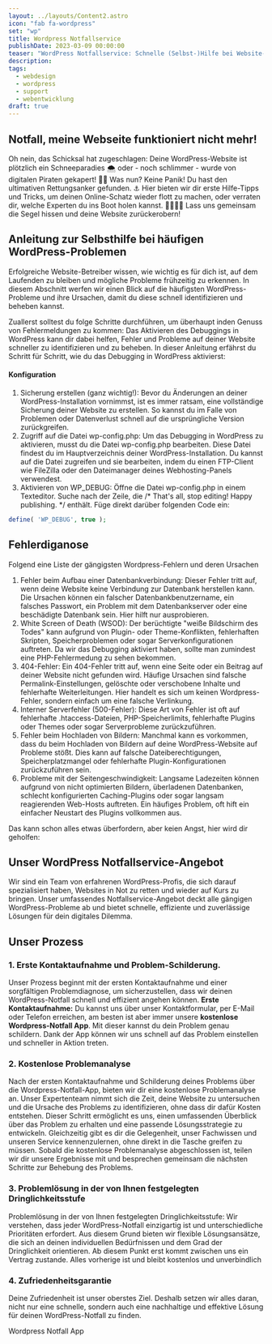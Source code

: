 ```yaml
---
layout: ../layouts/Content2.astro
icon: "fab fa-wordpress"
set: "wp"
title: Wordpress Notfallservice
publishDate: 2023-03-09 00:00:00
teaser: "WordPress Notfallservice: Schnelle (Selbst-)Hilfe bei Website-Problemen"
description:
tags:
  - webdesign
  - wordpress
  - support
  - webentwicklung
draft: true
---
```




## Notfall, meine Webseite funktioniert nicht mehr!
Oh nein, das Schicksal hat zugeschlagen: Deine WordPress-Website ist plötzlich ein Schneeparadies 🌨️ oder - noch schlimmer - wurde von digitalen Piraten gekapert! 🏴‍☠️ Was nun? Keine Panik! Du hast den ultimativen Rettungsanker gefunden. ⚓ Hier bieten wir dir erste Hilfe-Tipps und Tricks, um deinen Online-Schatz wieder flott zu machen, oder verraten dir, welche Experten du ins Boot holen kannst. 🌊⛵👩‍💻 Lass uns gemeinsam die Segel hissen und deine Website zurückerobern!

## Anleitung zur Selbsthilfe bei häufigen WordPress-Problemen
Erfolgreiche Website-Betreiber wissen, wie wichtig es für dich ist, auf dem Laufenden zu bleiben und mögliche Probleme frühzeitig zu erkennen. In diesem Abschnitt werfen wir einen Blick auf die häufigsten WordPress-Probleme und ihre Ursachen, damit du diese schnell identifizieren und beheben kannst.

Zuallerst solltest du folge Schritte durchführen, um überhaupt inden Genuss von Fehlermeldungen zu kommen:
Das Aktivieren des Debuggings in WordPress kann dir dabei helfen, Fehler und Probleme auf deiner Website schneller zu identifizieren und zu beheben. In dieser Anleitung erfährst du Schritt für Schritt, wie du das Debugging in WordPress aktivierst:

#### Konfiguration
1. Sicherung erstellen (ganz wichtig!): Bevor du Änderungen an deiner WordPress-Installation vornimmst, ist es immer ratsam, eine vollständige Sicherung deiner Website zu erstellen. So kannst du im Falle von Problemen oder Datenverlust schnell auf die ursprüngliche Version zurückgreifen.
2. Zugriff auf die Datei wp-config.php: Um das Debugging in WordPress zu aktivieren, musst du die Datei wp-config.php bearbeiten. Diese Datei findest du im Hauptverzeichnis deiner WordPress-Installation. Du kannst auf die Datei zugreifen und sie bearbeiten, indem du einen FTP-Client wie FileZilla oder den Dateimanager deines Webhosting-Panels verwendest.
3. Aktivieren von WP_DEBUG: Öffne die Datei wp-config.php in einem Texteditor. Suche nach der Zeile, die /* That's all, stop editing! Happy publishing. */ enthält. Füge direkt darüber folgenden Code ein:

```php
define( 'WP_DEBUG', true );
```


## Fehlerdiganose
Folgend eine Liste der gängigsten Wordpress-Fehlern und deren Ursachen

1. Fehler beim Aufbau einer Datenbankverbindung: Dieser Fehler tritt auf, wenn deine Website keine Verbindung zur Datenbank herstellen kann. Die Ursachen können ein falscher Datenbankbenutzername, ein falsches Passwort, ein Problem mit dem Datenbankserver oder eine beschädigte Datenbank sein. Hier hilft nur ausprobieren.
2. White Screen of Death (WSOD): Der berüchtigte "weiße Bildschirm des Todes" kann aufgrund von Plugin- oder Theme-Konflikten, fehlerhaften Skripten, Speicherproblemen oder sogar Serverkonfigurationen auftreten. Da wir das Debugging aktiviert haben, sollte man zumindest eine PHP-Fehlermedung zu sehen bekommen.
3. 404-Fehler: Ein 404-Fehler tritt auf, wenn eine Seite oder ein Beitrag auf deiner Website nicht gefunden wird. Häufige Ursachen sind falsche Permalink-Einstellungen, gelöschte oder verschobene Inhalte und fehlerhafte Weiterleitungen. Hier handelt es sich um keinen Wordpress-Fehler, sondern einfach um eine falsche Verlinkung.
4. Interner Serverfehler (500-Fehler): Diese Art von Fehler ist oft auf fehlerhafte .htaccess-Dateien, PHP-Speicherlimits, fehlerhafte Plugins oder Themes oder sogar Serverprobleme zurückzuführen. 
5. Fehler beim Hochladen von Bildern: Manchmal kann es vorkommen, dass du beim Hochladen von Bildern auf deine WordPress-Website auf Probleme stößt. Dies kann auf falsche Dateiberechtigungen, Speicherplatzmangel oder fehlerhafte Plugin-Konfigurationen zurückzuführen sein.
6. Probleme mit der Seitengeschwindigkeit: Langsame Ladezeiten können aufgrund von nicht optimierten Bildern, überladenen Datenbanken, schlecht konfigurierten Caching-Plugins oder sogar langsam reagierenden Web-Hosts auftreten. Ein häufiges Problem, oft hift ein einfacher Neustart des Plugins vollkommen aus.

Das kann schon alles etwas überfordern, aber keien Angst, hier wird dir geholfen:

## Unser WordPress Notfallservice-Angebot
Wir sind ein Team von erfahrenen WordPress-Profis, die sich darauf spezialisiert haben, Websites in Not zu retten und wieder auf Kurs zu bringen. Unser umfassendes Notfallservice-Angebot deckt alle gängigen WordPress-Probleme ab und bietet schnelle, effiziente und zuverlässige Lösungen für dein digitales Dilemma.



## Unser Prozess
### 1. Erste Kontaktaufnahme und Problem-Schilderung. 
Unser Prozess beginnt mit der ersten Kontaktaufnahme und einer sorgfältigen Problemdiagnose, um sicherzustellen, dass wir deinen WordPress-Notfall schnell und effizient angehen können.
**Erste Kontaktaufnahme:** Du kannst uns über unser Kontaktformular, per E-Mail oder Telefon erreichen, am besten ist aber immer unsere **kostenlose Wordpress-Notfall App**. Mit dieser kannst du dein Problem genau schildern. Dank der App können wir uns schnell auf das Problem einstellen und schneller in Aktion treten. 

### 2. Kostenlose Problemanalyse
Nach der ersten Kontaktaufnahme und Schilderung deines Problems über die Wordpress-Notfall-App, bieten wir dir eine kostenlose Problemanalyse an. Unser Expertenteam nimmt sich die Zeit, deine Website zu untersuchen und die Ursache des Problems zu identifizieren, ohne dass dir dafür Kosten entstehen. 
Dieser Schritt ermöglicht es uns, einen umfassenden Überblick über das Problem zu erhalten und eine passende Lösungsstrategie zu entwickeln. Gleichzeitig gibt es dir die Gelegenheit, unser Fachwissen und unseren Service kennenzulernen, ohne direkt in die Tasche greifen zu müssen.
Sobald die kostenlose Problemanalyse abgeschlossen ist, teilen wir dir unsere Ergebnisse mit und besprechen gemeinsam die nächsten Schritte zur Behebung des Problems.

### 3. Problemlösung in der von Ihnen festgelegten Dringlichkeitsstufe
Problemlösung in der von Ihnen festgelegten Dringlichkeitsstufe: Wir verstehen, dass jeder WordPress-Notfall einzigartig ist und unterschiedliche Prioritäten erfordert. Aus diesem Grund bieten wir flexible Lösungsansätze, die sich an deinen individuellen Bedürfnissen und dem Grad der Dringlichkeit orientieren. 
Ab diesem Punkt erst kommt zwischen uns ein Vertrag zustande. Alles vorherige ist und bleibt kostenlos und unverbindlich

### 4. Zufriedenheitsgarantie
Deine Zufriedenheit ist unser oberstes Ziel. Deshalb setzen wir alles daran, nicht nur eine schnelle, sondern auch eine nachhaltige und effektive Lösung für deinen WordPress-Notfall zu finden.




Wordpress Notfall App
<NotfallApp client:load />
